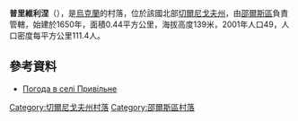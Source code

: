 {{coord|51|40|31|N|31|57|46|E|scale:100000|display=title}}

'''普里維利涅'''（{{lang-uk|Привільне}}），是[[烏克蘭|烏克蘭]]的村落，位於該國北部[[切爾尼戈夫州|切爾尼戈夫州]]，由[[邵爾斯區|邵爾斯區]]負責管轄，始建於1650年，面積0.44平方公里，海拔高度139米，2001年人口49，人口密度每平方公里111.4人。

==參考資料==
* [http://weather.in.ua/ua/chernigovskaja/21532 Погода в селі Привільне] {{Wayback|url=http://weather.in.ua/ua/chernigovskaja/21532 |date=20200203181842 }}

[[Category:切爾尼戈夫州村落|Category:切爾尼戈夫州村落]]
[[Category:邵爾斯區村落|Category:邵爾斯區村落]]


{{Chernihiv-geo-stub}}